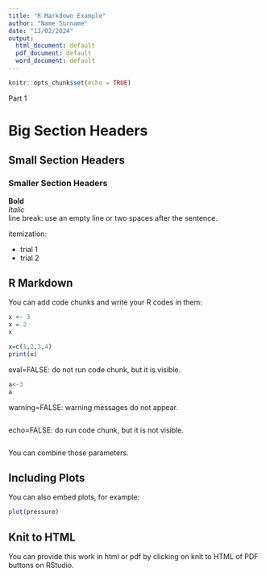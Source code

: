 ```yaml
---
title: "R Markdown Example"
author: "Name Surname"
date: "13/02/2024"
output:
  html_document: default
  pdf_document: default
  word_document: default
---
```


```r
knitr::opts_chunk$set(echo = TRUE)
```

Part 1

# Big Section Headers

## Small Section Headers

### Smaller Section Headers

**Bold**\
*Italic*\
line break: use an empty line or two spaces after the sentence.

itemization:

-   trial 1\
-   trial 2

## R Markdown

You can add code chunks and write your R codes in them:

```r
x <- 3
x = 2
x
```

```r
x=c(1,2,3,4)
print(x)
```

eval=FALSE: do not run code chunk, but it is visible.

```r
a<-3
a
```

warning=FALSE: warning messages do not appear.

```r

```

echo=FALSE: do run code chunk, but it is not visible.

```r

```

You can combine those parameters.

## Including Plots

You can also embed plots, for example:

```r
plot(pressure)
```

## Knit to HTML

You can provide this work in html or pdf by clicking on knit to HTML of PDF buttons on RStudio.

